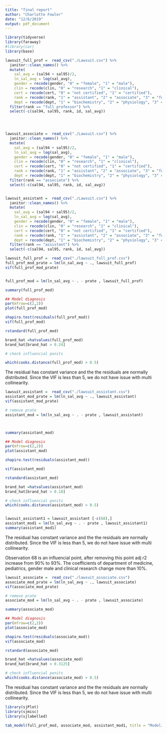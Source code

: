 ```yaml
---
title: "final report"
author: "Charlotte Fowler"
date: "12/6/2019"
output: pdf_document
---
```


```r
library(tidyverse)
library(faraway)
#library(car)
library(base)
```

```r
lawsuit_full_prof =  read_csv("./Lawsuit.csv") %>% 
  janitor::clean_names() %>% 
  mutate(
    sal_avg = (sal94 + sal95)/2, 
    ln_sal_avg = log(sal_avg), 
    gender = recode(gender, "0" = "female", "1" = "male"),
    clin = recode(clin, "0" = "research", "1" = "clinical"), 
    cert = recode(cert, "0" = "not certified", "1" = "certified"), 
    rank = recode(rank, "1" = "assistant", "2" = "associate", "3" = "full professor"),
    dept = recode(dept, "1" = "biochemistry", "2" = "physiology", "3" = "genetics", "4" = "pediatrics", "5" = "medicine", "6" = "surgery") ) %>% 
  filter(rank == "full professor") %>% 
  select(-c(sal94, sal95, rank, id, sal_avg))
  



lawsuit_associate =  read_csv("./Lawsuit.csv") %>% 
  janitor::clean_names() %>% 
  mutate(
    sal_avg = (sal94 + sal95)/2, 
    ln_sal_avg = log(sal_avg), 
    gender = recode(gender, "0" = "female", "1" = "male"),
    clin = recode(clin, "0" = "research", "1" = "clinical"), 
    cert = recode(cert, "0" = "not certified", "1" = "certified"), 
    rank = recode(rank, "1" = "assistant", "2" = "associate", "3" = "full professor"),
    dept = recode(dept, "1" = "biochemistry", "2" = "physiology", "3" = "genetics", "4" = "pediatrics", "5" = "medicine", "6" = "surgery") ) %>% 
  filter(rank == "associate") %>% 
  select(-c(sal94, sal95, rank, id, sal_avg))


lawsuit_assistant =  read_csv("./Lawsuit.csv") %>% 
  janitor::clean_names() %>% 
  mutate(
    sal_avg = (sal94 + sal95)/2, 
    ln_sal_avg = log(sal_avg), 
    gender = recode(gender, "0" = "female", "1" = "male"),
    clin = recode(clin, "0" = "research", "1" = "clinical"), 
    cert = recode(cert, "0" = "not certified", "1" = "certified"), 
    rank = recode(rank, "1" = "assistant", "2" = "associate", "3" = "full professor"),
    dept = recode(dept, "1" = "biochemistry", "2" = "physiology", "3" = "genetics", "4" = "pediatrics", "5" = "medicine", "6" = "surgery") ) %>% 
  filter(rank == "assistant") %>% 
  select(-c(sal94, sal95, rank, id, sal_avg))
```

```r
lawsuit_full_prof =  read_csv("./lawsuit_full_prof.csv")
full_prof_mod_prate = lm(ln_sal_avg ~ ., lawsuit_full_prof)
vif(full_prof_mod_prate)


full_prof_mod = lm(ln_sal_avg ~ . - prate , lawsuit_full_prof)

summary(full_prof_mod)

## Model diagnosis
par(mfrow=c(2,2))
plot(full_prof_mod)

shapiro.test(residuals(full_prof_mod))
vif(full_prof_mod)

rstandard(full_prof_mod)

brand_hat =hatvalues(full_prof_mod)
brand_hat[brand_hat > 0.24]

# check influencial ponits

which(cooks.distance(full_prof_mod) > 0.5)

```

The residual has constant variance and the the residuals are normally distributed. Since the VIF is less than 5, we do not have issue with multi
collinearity. 

```r
lawsuit_assistant =  read_csv("./lawsuit_assistant.csv")
assistant_mod_prate = lm(ln_sal_avg ~ ., lawsuit_assistant)
vif(assistant_mod_prate)

# remove prate
assistant_mod = lm(ln_sal_avg ~ . - prate , lawsuit_assistant)



summary(assistant_mod)

## Model diagnosis
par(mfrow=c(2,2))
plot(assistant_mod)

shapiro.test(residuals(assistant_mod))

vif(assistant_mod)

rstandard(assistant_mod)

brand_hat =hatvalues(assistant_mod)
brand_hat[brand_hat > 0.18]

# check influencial ponits
which(cooks.distance(assistant_mod) > 0.5)


lawsuit_assistant1 = lawsuit_assistant [-c(68),]
assistant_mod1 = lm(ln_sal_avg ~ . - prate , lawsuit_assistant1)
summary(assistant_mod1)

```

The residual has constant variance and the the residuals are normally distributed. Since the VIF is less than 5, we do not have issue with multi
collinearity. 


Observation 68 is an influencial point, after removing this point adj r2 increase from 90% to 93%. The coefficients of department of medicine, pediatrics, gender male and clinical research change more than 10%.

```r
lawsuit_associate =  read_csv("./lawsuit_associate.csv")
associate_mod_prate = lm(ln_sal_avg ~ ., lawsuit_associate)
vif(associate_mod_prate)

# remove prate
associate_mod = lm(ln_sal_avg ~ . - prate , lawsuit_associate)

summary(associate_mod)

## Model diagnosis
par(mfrow=c(2,2))
plot(associate_mod)

shapiro.test(residuals(associate_mod))
vif(associate_mod)

rstandard(associate_mod)

brand_hat =hatvalues(associate_mod)
brand_hat[brand_hat > 0.3125]

# check influencial ponits
which(cooks.distance(associate_mod) > 0.5)
```

The residual has constant variance and the the residuals are normally distributed. Since the VIF is less than 5, we do not have issue with multi
collinearity. 

```r
library(sjPlot)
library(sjmisc)
library(sjlabelled)

tab_model(full_prof_mod, associate_mod, assistant_mod1, title = "Modeling by Stratify", dv.labels = c("Ln avg_salary for Full Professor", "Ln avg_salary for Associate Professor", "Ln avg_salary for Assistant Professor" ))
```

